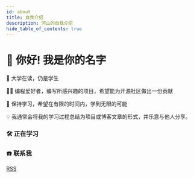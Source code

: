 ```yaml
---
id: about
title: 自我介绍
description: 河山的自我介绍
hide_table_of_contents: true
---
```



# 👋 你好! 我是你的名字

🧑 大学在读，仍是学生

👨‍💻 编程爱好者，编写所感兴趣的项目，希望能为开源社区做出一份贡献

🌱 保持学习，希望在有限的时间内，学到无限的可能

💡 我通常会将我的学习过程总结为项目或博客文章的形式，并乐意与他人分享。

### 🛠 正在学习


### ☎️ 联系我

<p>
  <Icon icon="ri:rss-line" width="20" heigth="20" /> <a href="/rss.xml">RSS</a>
</p>